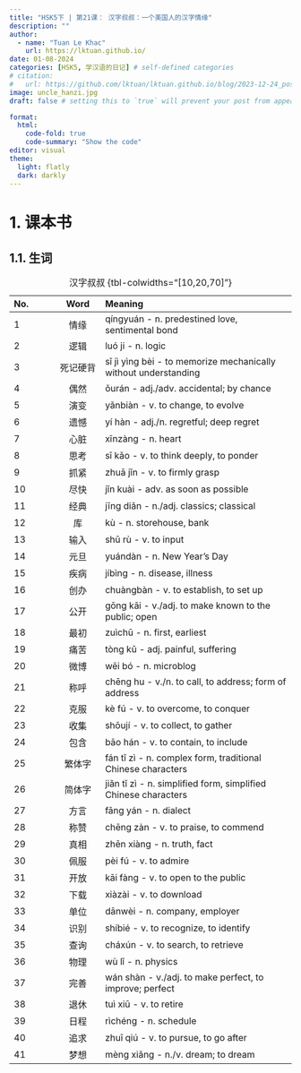 ```yaml
---
title: "HSK5下 | 第21课： 汉字叔叔：一个美国人的汉字情缘"
description: ""
author:
  - name: "Tuan Le Khac"
    url: https://lktuan.github.io/
date: 01-08-2024
categories: [HSK5, 学汉语的日记] # self-defined categories
# citation: 
#   url: https://github.com/lktuan/lktuan.github.io/blog/2023-12-24_post/
image: uncle_hanzi.jpg
draft: false # setting this to `true` will prevent your post from appearing on your listing page until you're ready!

format: 
  html: 
    code-fold: true
    code-summary: "Show the code"
editor: visual
theme:
  light: flatly
  dark: darkly
---
```


# 1. 课本书

## 1.1. 生词

| No. |   Word   | Meaning                                                         |
|:-----------|:----------:|:------------------------------------------------|
| 1   |   情缘   | qíngyuán - n. predestined love, sentimental bond                |
| 2   |   逻辑   | luó ji - n. logic                                               |
| 3   | 死记硬背 | sǐ jì yìnɡ bèi - to memorize mechanically without understanding |
| 4   |   偶然   | ǒurán - adj./adv. accidental; by chance                         |
| 5   |   演变   | yǎnbiàn - v. to change, to evolve                               |
| 6   |   遗憾   | yí hàn - adj./n. regretful; deep regret                         |
| 7   |   心脏   | xīnzàng - n. heart                                              |
| 8   |   思考   | sī kǎo - v. to think deeply, to ponder                          |
| 9   |   抓紧   | zhuā jǐn - v. to firmly grasp                                   |
| 10  |   尽快   | jǐn kuài - adv. as soon as possible                             |
| 11  |   经典   | jīng diǎn - n./adj. classics; classical                         |
| 12  |    库    | kù - n. storehouse, bank                                        |
| 13  |   输入   | shū rù - v. to input                                            |
| 14  |   元旦   | yuándàn - n. New Year's Day                                     |
| 15  |   疾病   | jíbìng - n. disease, illness                                    |
| 16  |   创办   | chuàngbàn - v. to establish, to set up                          |
| 17  |   公开   | gōng kāi - v./adj. to make known to the public; open            |
| 18  |   最初   | zuìchū - n. first, earliest                                     |
| 19  |   痛苦   | tòng kǔ - adj. painful, suffering                               |
| 20  |   微博   | wēi bó - n. microblog                                           |
| 21  |   称呼   | chēng hu - v./n. to call, to address; form of address           |
| 22  |   克服   | kè fú - v. to overcome, to conquer                              |
| 23  |   收集   | shōují - v. to collect, to gather                               |
| 24  |   包含   | bāo hán - v. to contain, to include                             |
| 25  |  繁体字  | fán tǐ zì - n. complex form, traditional Chinese characters     |
| 26  |  简体字  | jiǎn tǐ zì - n. simplified form, simplified Chinese characters  |
| 27  |   方言   | fāng yán - n. dialect                                           |
| 28  |   称赞   | chēng zàn - v. to praise, to commend                            |
| 29  |   真相   | zhēn xiàng - n. truth, fact                                     |
| 30  |   佩服   | pèi fú - v. to admire                                           |
| 31  |   开放   | kāi fàng - v. to open to the public                             |
| 32  |   下载   | xiàzài - v. to download                                         |
| 33  |   单位   | dānwèi - n. company, employer                                   |
| 34  |   识别   | shíbié - v. to recognize, to identify                           |
| 35  |   查询   | cháxún - v. to search, to retrieve                              |
| 36  |   物理   | wù lǐ - n. physics                                              |
| 37  |   完善   | wán shàn - v./adj. to make perfect, to improve; perfect         |
| 38  |   退休   | tuì xiū - v. to retire                                          |
| 39  |   日程   | rìchéng - n. schedule                                           |
| 40  |   追求   | zhuī qiú - v. to pursue, to go after                            |
| 41  |   梦想   | mèng xiǎng - n./v. dream; to dream                              |

: 汉字叔叔 {tbl-colwidths="\[10,20,70\]"}